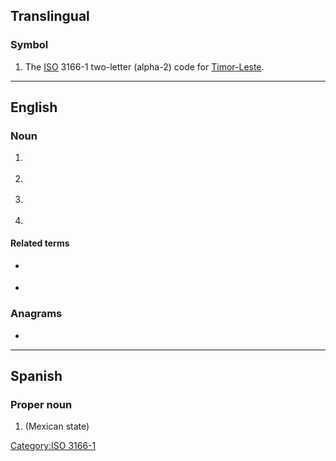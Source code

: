 {{also|tl|Tl|.tl}}
==Translingual==

===Symbol===
{{head|mul|symbol}}

# The [[ISO]] 3166-1 two-letter (alpha-2) code for [[Timor-Leste]].

[[Category:ISO 3166-1]]

----

==English==

===Noun===
{{en-noun}}

# {{lb|en|linguistics}} {{initialism of|lang=en|target language}}
# {{lb|en|informal}} {{abbreviation of|lang=en|translator}}
# {{lb|en|informal}} {{abbreviation of|lang=en|translation}}
# {{abbreviation of|lang=en|[[team]] [[leader]]}}

====Related terms====
* {{sense|translation}} {{l|en|MTL}} {{qualifier|machine translation}}
* {{sense|translation}} {{l|en|TLN}} {{qualifier|translation note / translator's note}}

===Anagrams===
* {{anagrams|en|LT|Lt|Lt.}}

----

==Spanish==

===Proper noun===
{{es-proper noun}}

# {{abbreviation of|Tlaxcala|dot=|lang=es}} (Mexican state)